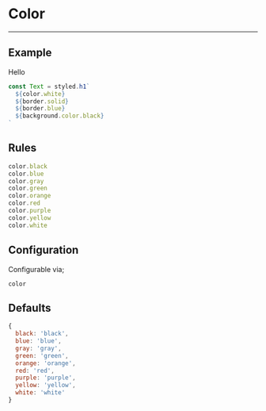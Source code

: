 
# Color

---

## Example

<Color>Hello</Color>

```js
const Text = styled.h1`
  ${color.white}
  ${border.solid}
  ${border.blue}
  ${background.color.black}
`
```

## Rules

```js
color.black
color.blue
color.gray
color.green
color.orange
color.red
color.purple
color.yellow
color.white
```

## Configuration

Configurable via;

```
color
```

## Defaults

```js
{
  black: 'black',
  blue: 'blue',
  gray: 'gray',
  green: 'green',
  orange: 'orange',
  red: 'red',
  purple: 'purple',
  yellow: 'yellow',
  white: 'white'
}
```
